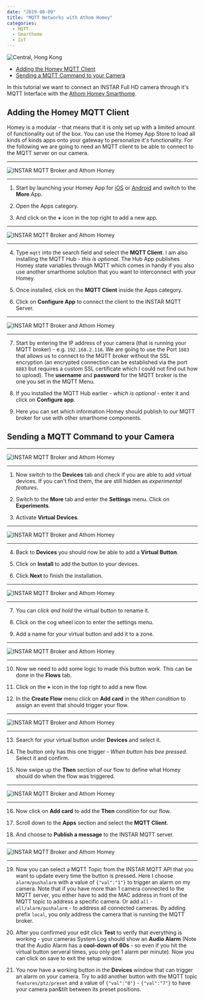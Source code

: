 ```yaml
---
date: "2019-08-09"
title: "MQTT Networks with Athom Homey"
categories:
  - MQTT
  - Smarthome
  - IoT
---
```


![Central, Hong Kong](./photo-kt456d_645dhfh6dgjkhg4_d.jpg)

<!-- TOC -->

- [Adding the Homey MQTT Client](#adding-the-homey-mqtt-client)
- [Sending a MQTT Command to your Camera](#sending-a-mqtt-command-to-your-camera)

<!-- /TOC -->


In this tutorial we want to connect an INSTAR Full HD camera through it's MQTT Interface with the [Athom Homey Smarthome](https://www.athom.com/en/).



## Adding the Homey MQTT Client

Homey is a modular - that means that it is only set up with a limited amount of functionality out of the box. You can use the Homey App Store to load all kinds of kinds apps onto your gateway to personalize it's functionality. For the following we are going to need an MQTT client to be able to connect to the MQTT server on our camera.

---

![INSTAR MQTT Broker and Athom Homey](./INSTAR_MQTT_with_Athom_Homey_01.png)

---


1. Start by launching your Homey App for [iOS](https://apps.apple.com/us/app/homey/id1435800024) or [Android](https://play.google.com/store/apps/details?id=app.homey&hl=en_US) and switch to the __More__ App.

2. Open the Apps category.

3. And click on the __+__ icon in the top right to add a new app.



---

![INSTAR MQTT Broker and Athom Homey](./INSTAR_MQTT_with_Athom_Homey_02.png)

---


4. Type `mqtt` into the search field and select the __MQTT Client__. I am also installing the MQTT Hub - _this is optional_. The Hub App publishes Homey state variables through MQTT which comes in handy if you also use another smarthome solution that you want to interconnect with your Homey.


5. Once installed, click on the __MQTT Client__ inside the Apps category.


6. Click on __Configure App__ to connect the client to the INSTAR MQTT Server.


---

![INSTAR MQTT Broker and Athom Homey](./INSTAR_MQTT_with_Athom_Homey_03.png)

---


7. Start by entering the IP address of your camera (that is running your MQTT broker) - e.g. `192.168.2.116`. We are going to use the Port `1883` that allows us to connect to the MQTT broker without the SSL encryption (an encrypted connection can be established via the port `8883` but requires a custom SSL certificate which I could not find out how to upload). The __username__ and __password__ for the MQTT broker is the one you set in the MQTT Menu.


8. If you installed the MQTT Hub earlier - _which is optional_ - enter it and click on __Configure app__.


9. Here you can set which information Homey should publish to our MQTT broker for use with other smarthome components.




## Sending a MQTT Command to your Camera


---

![INSTAR MQTT Broker and Athom Homey](./INSTAR_MQTT_with_Athom_Homey_04.png)

---


1.  Now switch to the __Devices__ tab and check if you are able to add virtual devices. If you can't find them, the are still hidden as _experimental features_.


2.  Switch to the __More__ tab and enter the __Settings__ menu. Click on __Experiments__.


3.  Activate __Virtual Devices__.



---

![INSTAR MQTT Broker and Athom Homey](./INSTAR_MQTT_with_Athom_Homey_05.png)

---


4. Back to __Devices__ you should now be able to add a __Virtual Button__.


5. Click on __Install__ to add the button to your devices.


6. Click __Next__ to finish the installation.




---

![INSTAR MQTT Broker and Athom Homey](./INSTAR_MQTT_with_Athom_Homey_06.png)

---


7. You can _click and hold_ the virtual button to rename it.


8. Click on the cog wheel icon to enter the settings menu.


9.  Add a name for your virtual button and add it to a zone.



---

![INSTAR MQTT Broker and Athom Homey](./INSTAR_MQTT_with_Athom_Homey_07.png)

---


10. Now we need to add some logic to made this button work. This can be done in the __Flows__ tab.


11. Click on the __+__ icon in the top right to add a new flow.


12. In the __Create Flow__ menu click on __Add card__ in the _When condition_ to assign an event that should trigger your flow.



---

![INSTAR MQTT Broker and Athom Homey](./INSTAR_MQTT_with_Athom_Homey_08.png)

---


13. Search for your virtual button under __Devices__ and select it.


14. The button only has this one trigger - _When button has bee pressed_. Select it and confirm.


15. Now swipe up the __Then__ section of our flow to define what Homey should do when the flow was triggered.


---

![INSTAR MQTT Broker and Athom Homey](./INSTAR_MQTT_with_Athom_Homey_09.png)

---


16. Now click on __Add card__ to add the __Then__ condition for our flow.


17. Scroll down to the __Apps__ section and select the __MQTT Client__.


18. And choose to __Publish a message__ to the INSTAR MQTT server.


---

![INSTAR MQTT Broker and Athom Homey](./INSTAR_MQTT_with_Athom_Homey_10.png)

---


19. Now you can select a MQTT Topic from the INSTAR MQTT API that you want to update every time the button is pressed. Here I choose `alarm/pushalarm` with a value of `{"val":"1"}` to trigger an alarm on my camera. Note that if you have more than 1 camera connected to the MQTT server, you either have to add the MAC address in front of the MQTT topic to address a specific camera. Or add `all` - `all/alarm/pushalarm` - to address all connected cameras. By adding prefix `local`, you only address the camera that is running the MQTT broker.



20. After you confirmed your edit click __Test__ to verify that everything is working - your cameras System Log should show an __Audio Alarm__ (Note that the Audio Alarm has a __cool-down of 60s__ - so even if you hit the virtual button serveral times, you only get 1 alarm per minute). Now you can click on save to exit the setup window.


21. You now have a working button in the __Devices__ window that can trigger an alarm on your camera. Try to add another button with the MQTT topic `features/ptz/preset` and a value of `{"val":"0"}` - `{"val":"7"}` to have your camera pan&tilt between its preset positions.